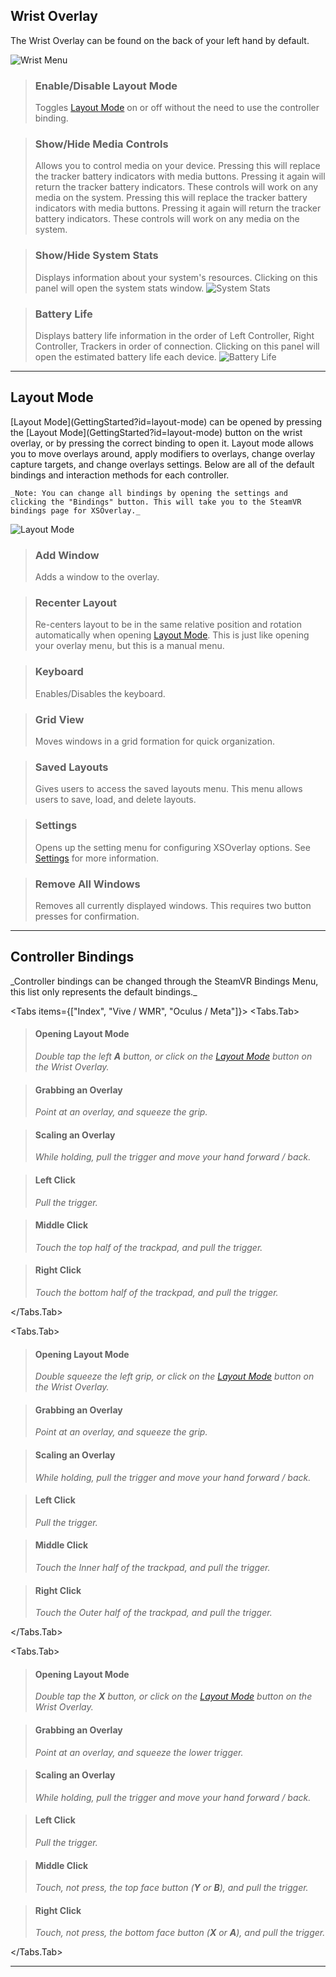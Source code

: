 
## Wrist Overlay
The Wrist Overlay can be found on the back of your left hand by default. 

![Wrist Menu ](img/WristMenu.png)



> ### Enable/Disable Layout Mode
>Toggles [Layout Mode](gettingstarted#layout-mode) on or off without the need to use the controller binding.

>### Show/Hide Media Controls
>Allows you to control media on your device. Pressing this will replace the tracker battery indicators with media buttons. Pressing it again will return the tracker battery indicators. These controls will work on any media on the system. Pressing this will replace the tracker battery indicators with media buttons. Pressing it again will return the tracker battery indicators. These controls will work on any media on the system. 

>### Show/Hide System Stats
>Displays information about your system's resources. Clicking on this panel will open the system stats window.
>![System Stats](img/SystemStats.png)

>### Battery Life
>Displays battery life information in the order of Left Controller, Right Controller, Trackers in order of connection. Clicking on this panel will open the estimated battery life each device.
>![Battery Life](img/BatteryLevels.png)


***

## Layout Mode
<Callout type="info">
[Layout Mode](GettingStarted?id=layout-mode) can be opened by pressing the [Layout Mode](GettingStarted?id=layout-mode) button on the wrist overlay, or by pressing the correct binding to open it. Layout mode allows you to move overlays around, apply modifiers to overlays, change overlay capture targets, and change overlays settings.
Below are all of the default bindings and interaction methods for each controller. 
    
    _Note: You can change all bindings by opening the settings and clicking the "Bindings" button. This will take you to the SteamVR bindings page for XSOverlay._
</Callout>

![Layout Mode](img/LayoutMode.png)

> ### Add Window
> Adds a window to the overlay. 

>### Recenter Layout
> Re-centers layout to be in the same relative position and rotation automatically when opening [Layout Mode](gettingstarted#layout-mode). This is just like opening your overlay menu, but this is a manual menu.

>### Keyboard
> Enables/Disables the keyboard. 

>### Grid View
> Moves windows in a grid formation for quick organization.

>### Saved Layouts
> Gives users to access the saved layouts menu. This menu allows users to save, load, and delete layouts. 

>### Settings
> Opens up the setting menu for configuring XSOverlay options. See [Settings](settings) for more information.

>### Remove All Windows
> Removes all currently displayed windows. This requires two button presses for confirmation.

***
## Controller Bindings
<Callout type="warning">
_Controller bindings can be changed through the SteamVR Bindings Menu, this list only represents the default bindings._
</Callout>

<Tabs items={["Index", "Vive / WMR", "Oculus / Meta"]}>
<Tabs.Tab>
>#### Opening Layout Mode
>_Double tap the left **A** button, or click on the [Layout Mode](GettingStarted?id=layout-mode) button on the Wrist Overlay._

>#### Grabbing an Overlay
>_Point at an overlay, and squeeze the grip._

>#### Scaling an Overlay
>_While holding, pull the trigger and move your hand forward / back._

>#### Left Click
>_Pull the trigger._

>#### Middle Click
>_Touch the top half of the trackpad, and pull the trigger._

>#### Right Click
>_Touch the bottom half of the trackpad, and pull the trigger._

</Tabs.Tab>

<Tabs.Tab>
>#### Opening Layout Mode
>_Double squeeze the left grip, or click on the [Layout Mode](GettingStarted?id=layout-mode) button on the Wrist Overlay._

>#### Grabbing an Overlay
>_Point at an overlay, and squeeze the grip._

>#### Scaling an Overlay
>_While holding, pull the trigger and move your hand forward / back._

>#### Left Click
>_Pull the trigger._

>#### Middle Click
>_Touch the Inner half of the trackpad, and pull the trigger._

>#### Right Click
>_Touch the Outer half of the trackpad, and pull the trigger._

</Tabs.Tab>

<Tabs.Tab>
>#### Opening Layout Mode
>_Double tap the **X** button, or click on the [Layout Mode](GettingStarted?id=layout-mode) button on the Wrist Overlay._

>#### Grabbing an Overlay
>_Point at an overlay, and squeeze the lower trigger._

>#### Scaling an Overlay
>_While holding, pull the trigger and move your hand forward / back._

>#### Left Click
>_Pull the trigger._

>#### Middle Click
>_Touch, not press, the top face button (**Y** or **B**), and pull the trigger._

>#### Right Click
>_Touch, not press, the bottom face button (**X** or **A**), and pull the trigger._

</Tabs.Tab>
</Tabs>

***

